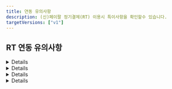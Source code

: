 ```yaml
---
title: 연동 유의사항
description: (신)페이팔 정기결제(RT) 이용시 특이사항을 확인할수 있습니다.
targetVersions: ["v1"]
---
```



## RT 연동 유의사항

<Details>
  <p slot="summary">빌링키 발급 수단 및 정보를 알 수 없음</p>

  페이팔을 통해 다양한 수단으로 빌링키 발급이 가능하지만, 페이팔이 승인 된 빌링키 발급 수단 및 정보를 알려주지 않습니다. 따라서 페이팔 빌링키 발급 건의 결제 수단(pay\_method)은 모두 paypal로 일괄 저장되며 [발급 된 빌링키 정보 조회](../../../api/api-2/api-2)시 카드 정보는 모두 null로 내려갑니다.

  ```http
  GET /subscribe/customers/{customer_uid}

  {
    // ...중략
    "pg_provider": "paypal_v2",
    "customer_uid": "{customer_uid}",
    "card_name": null,
    "card_code": null,
    "card_number": null,
    "card_type": null
  }
  ```
</Details>

<Details>
  <p slot="summary">Manges & Fraudnet 이상 거래 대응 필요</p>

  페이팔은 이상 거래를 줄이기 위해 Rist Data Aquisition 정책을 시행하고 있습니다.
  일반 결제나 빌링키 발급은 페이팔 버튼을 통해 진행되기 때문에
  페이팔이 이상 거래 판단을 위한 구매자 접속 정보를 얻을 수 있지만,
  발급 된 빌링키로 재결제 (again API 호출) 할때는 고객사 서버에서 포트원 API를 통해
  페이팔 API가 호출되는 구조이기 때문에 이상 거래 판단을 위한 구매자 접속 정보를 얻을 수 없습니다.

  따라서 발급 된 빌링키로 재결제를 할때는 구매자의 브라우저/디바이스 접속 정보를
  페이팔에 전달할 수 있도록 **again API가 호출되는 고객사 클라이언트 페이지에
  반드시 페이팔 Fraudnet 스크립트/Manges SDK를 아래와 같이 추가해야** 합니다.

  <mark style="color:red;">
    **페이팔 RT를 통한 again API 호출시에는 Manges & Fraudnet 조치가 필수적으로 요구됩니다.**
  </mark>

  브라우저/앱에 페이팔 Fraudnet Script/Manges SDK를 추가한 후 again API를 호출할때 진행되는 플로우는 아래와 같습니다.

  <Figure src="/gitbook-assets/ko/paypal-rt/manges-fraudnet-flow.png" />

  ### 브라우저

  ```html
  <!-- again API가 호출되는 고객사 클라이언트 -->
  <script
    type="application/json"
    fncls="fnparams-dede7cc5-15fd-4c75-a9f4-36c430ee3a99"
  >
    {
      "f": "RISK_SESSION_CORRELATION_ID",
      "s": "SOURCE_IDENTIFIER",
      "sandbox": true
    }
  </script>
  <script type="text/javascript" src="https://c.paypal.com/da/r/fb.js"></script>
  <noscript>
    <img
      src="https://c.paypal.com/v1/r/d/b/ns?f=RISK_SESSION_CORRELATION_ID&s=SOURCE_IDENTIFIER&js=0&r=1"
    />
  </noscript>
  ```

  |파라미터 |설명                                                                           |예시                                           |
  |---------|-------------------------------------------------------------------------------|-----------------------------------------------|
  |`fncls`  |`fnparams-dede7cc5-15fd-4c75-a9f4-36c430ee3a99`로 항상 고정                    |`fnparams-dede7cc5-15fd-4c75-a9f4-36c430ee3a99`|
  |`f`      |주문번호(`merchant_uid`) 전달                                                  |`mid_1683690731602`                            |
  |`s`      |string (`{페이팔 Account ID}_{페이지 유형}` 형식. 페이지 유형은 아래 목록 참고)|`7WBB3CKT63FRG_checkout-page`                  |
  |`sandbox`|페이팔 Account ID가 테스트 용인지 운영 용인지 여부                             |`true`                                         |

  **\[페이지 유형]**

  - `home-page`
  - `search-result-page`
  - `category-page`
  - `product-detail-page`
  - `cart-page`
  - `inline-cart-page`
  - `checkout-page`

  ### 앱

  #### 안드로이드

  [**Android Integration of Magnes**](https://developer.paypal.com/limited-release/magnes/integrate/android/) 가이드 문서에 따라
  아래와 같이 collectAndSubmit 메소드 호출을 통해 페이팔로 디바이스 정보를 보내야 합니다.
  이때 두번째 파라미터(paypalClientMetaDataId)로는 주문번호(merchant\_uid)를 전달해주시면 됩니다.

  ```java
  MagnesResult magnesResult = MagnesSDK.getInstance()
     .collectAndSubmit(Context context, String paypalClientMetaDataId,
       HashMap<String, String>
       additionalData)
  ```

  ### IOS Switft

  [**iOS Swift SDK Integration**](https://developer.paypal.com/limited-release/magnes/integrate/ios-swift/) 가이드 문서에 따라
  아래와 같이 collectAndSubmit 메소드 호출을 통해 페이팔로 디바이스 정보를 보내야 합니다.
  이때 첫번째 파라미터(withPayPalClientMetadataId)로는 주문번호(merchant\_uid)를 전달해주시면 됩니다.

  ```swift
  let magnesResult:MagnesResult =
  MagnesSDK.shared().collectAndSubmit(withPayPalClientMetadataId:
    "YOUR-PAYPAL-CLIENT-METADATA-ID", withAdditionalData: [String: String])
  ```

  ### IOS Objective-C

  [**iOS Objective-C SDK Integration of Magnes**](https://developer.paypal.com/limited-release/magnes/integrate/ios-objective-c/) 가이드 문서에 따라
  아래와 같이 collectAndSubmitWithPayPalClientMetadataId 메소드 호출을 통해 페이팔로 디바이스 정보를 보내야 합니다.
  이때 첫번째 파라미터(YOUR-PAYPAL-CLIENT-METADATA-ID)로는 주문번호(merchant\_uid)를 전달해주시면 됩니다.

  ```objective-c
  //PPRMOCMagnesSDK *magnesSDK = [PPRMOCMagnesSDK shared];
  PPRMOCMagnesSDKResult *magnesResult =
  [magnesSDK
  collectAndSubmitWithPayPalClientMetadataId:@"YOUR-PAYPAL-CLIENT-METADATA-ID"
  withAdditionalData:@{}];
  ```
</Details>

<Details>
  <p slot="summary">파라미터 유의사항</p>

  ### `name`

  빌링키 발급 창 내 “판매자가 보낸 메모” 하단에 표기할 메시지를 name 파라미터로 전달할 수 있습니다.

  <Figure src="/gitbook-assets/ko/paypal-rt/paypal-rt-name.png" />

  ### `pg`

  필수 입력이며 페이팔의 경우 `paypal_v2` 또는 `paypal_v2.{페이팔 Account ID}`를 입력해야 합니다. <mark style="color:red;">**paypal로 입력시 빌링키 발급이 불가능**</mark>합니다.

  ### `pay_method`

  `paypal`만 입력 가능하며 다른 값을 입력하면 “페이팔에서 제공하지 않는 빌링키 발급 수단입니다.”라는 에러 메시지와 함께 빌링키 발급 창이 호출되지 않습니다.

  또한 pay\_method를 `paypal`로 입력 후 카드, 계좌 등 어떤 결제 수단으로 빌링키를 발급 받아도 빌링키 발급 수단은 무조건 `paypal`로 저장됩니다. 이는 페이팔이 실제 발급 된 빌링키 종류를 구분해 알려주지 않고 모두 `paypal`로 일괄 응답해주기 때문입니다.

  ### `bypass.paypal_v2.style`

  페이팔 RT 버튼을 커스터마이징 하기 위한 파라미터입니다. 자세한 내용은 [페이팔에서 제공하는 문서](https://developer.paypal.com/sdk/js/reference/#link-style)를 참고하세요.

  ### `bypass.paypal_v2.shipping_address`

  페이팔은 기본적으로 구매자가 페이팔에 가입할때 입력 한 배송 정보를 빌링키 발급 창에 자동으로 입력해줍니다. 만약 이 배송 정보를 override하고 싶다면 shipping\_address 파라미터에 override할 주소를 입력하고 shipping\_address.recipient\_name에 override할 수령인 이름을 입력하면 됩니다.

  배송 정보 중 <mark style="color:red;">**`line1`, `city` 그리고 `country_code`는 필수 입력**</mark>입니다. 전달하지
  않을 경우 에러가 리턴되며 빌링키 발급 창이 호출되지 않습니다.

  ```json
  {
    "bypass": {
      "paypal_v2": {
        // ...중략
        "shipping_address": {
          // 상품 수령 주소
          "recipient_name": "홍길동", // 수령인 이름
          "line1": "세종대로 110", // 도로명 주소
          "line2": "서울특별시청", // 아파트 동 호수
          "city": "중구", // 시(Los Angeles, New York)
          "state": "서울특별시", // 주(CA, NY)
          "postal_code": "04524", // 상품 수령지 우편번호
          "country_code": "KR" // [필수 입력] 상품 수령지 국가 코드
        }
      } // end-of paypal_v2
    } // end-of-bypass
  }
  ```

  <div class="items-center gap-2 md:flex">
    <Figure src="/gitbook-assets/ko/paypal-rt/paypal-rt-no-shipping-address.png" caption="shipping_address를 전달하지 않은 경우 가입시 설정된 기본 정보(수령인 이름: John Doe / 배송 주소: 1 Main St, San Jose, CA 95131, UnitedStates)로 설정됩니다." />

    <Figure src="/gitbook-assets/ko/paypal-rt/paypal-rt-shipping-address.png" caption="shipping_address에 수령인 이름과 배송 정보를 전달한 경우 수령인 이름과 배송 정보가 override 됩니다." />
  </div>
</Details>

<Details>
  <p slot="summary">사용 불가능한 파라미터</p>

  ### `amount/tax_free`

  결제/면세 금액 파라미터는 결제 시에만 제공되기 때문에 빌링키 발급 시에는 무조건 0으로 저장됩니다.

  ### `country`

  빌링키 발급 국가를 의미하는 country 파라미터로 페이팔 sandbox 모드에서만 유의미하며 **운영 모드에서는 구매자가 접속한 환경에 따라 자동 적용되기 때문에 전달한 파라미터가 무시**됩니다.

  ### `currency`

  결제 통화를 의미하는 currency 파라미터로 빌링키 발급시에는 결제가 되지 않기 때문에 해당 파라미터는 무시됩니다.

  ### `buyer_addr`

  페이팔 빌링키 발급 창 내에는 상품 배송지(shipping address)가 표기되는데, 이 상품 배송지는 페이팔 회원가입시 기입한 정보가 자동으로 입력됩니다.

  단, 이때의 주소는 총 5개의 영역으로 나누어진 상세 주소로 기존에 포트원이 제공하던 buyer\_addr 파라미터로는 커버가 불가능하므로 페이팔 전용 파라미터(`bypass.paypal_v2.shipping_address`)를 사용하셔야 합니다. 자세한 내용은 하단의 예제 코드를 참고해주세요.

  ```json
  {
    "bypass": {
      "paypal_v2": {
        // ...중략
        "shipping_address": {
          // 상품 수령 주소
          "recipient_name": "홍길동", // 수령인 이름
          "line1": "세종대로 110", // 도로명 주소
          "line2": "서울특별시청", // 아파트 동 호수
          "city": "중구", // 시(Los Angeles, New York)
          "state": "서울특별시", // 주(CA, NY)
          "postal_code": "04524", // 상품 수령지 우편번호
          "country_code": "KR" // [필수 입력] 상품 수령지 국가 코드
        }
      } // end-of paypal_v2
    } // end-of-bypass
  }
  ```

  ### `popup`

  페이팔의 경우 빌링키 발급 창이 무조건 팝업으로 렌더링되기 때문에 해당 파라미터는 무시 됩니다.

  ### `m_redirect_url`

  페이팔의 경우 PC와 모바일 모두 팝업으로 빌링키 발급 창이 렌더링되기 때문에 빌링키 발급 프로세스 종료시 모두 콜백 함수가 호촐됩니다. 따라서 m\_redirect\_url 파라미터는 무시됩니다.

  ### `app_scheme`

  페이팔의 경우 외부 앱으로 이동하는 경우가 없기 때문에 해당 파라미터는 무시됩니다.

  ### `escrow`

  페이팔의 경우 에스크로 결제를 지원하지 않기 때문에 해당 파라미터는 무시됩니다.

  ### `language`

  빌링키 발급 창 언어 설정을 의미하는 language 파라미터는 구매자가 접속한 환경에 따라 자동 적용되기 때문에 전달한 파라미터가 무시됩니다.

  ### `bypass.isCulturalExpense`

  페이팔의 경우 문화비 결제가 불가능하기 때문에 해당 파라미터는 무시됩니다.

  ### `bypass.cashReceiptType`

  페이팔의 경우 현금영수증 발급이 불가능하기 때문에 해당 파라미터는 무시됩니다.

  ### `bypass.customerIdentifier`

  페이팔의 경우 현금영수증 발급이 불가능하기 때문에 해당 파라미터는 무시됩니다.

  ### `bypass.useInternationalFreeFromMall`

  페이팔의 경우 상점 부담 무이자 할부가 불가능하기 때문에 해당 파라미터는 무시됩니다.

  ### `card`

  페이팔의 경우 카드사 다이렉트 호출, 상점 부담 무이자 할부, 렌더링 될 카드 종류 제어 등이 불가능하기 때문에 해당 파라미터는 무시됩니다.

  ### `display`

  카드 할부 개월수를 의미하는 display: \{ card\_quota } 파라미터는 결제 시에만 적용되므로 빌링키 발급 시에는 무시됩니다.

  ### `vbank_due`

  페이팔의 경우 가상계좌 결제를 지원하지 않기 때문에 해당 파라미터는 무시됩니다.

  ### `appCard`

  페이팔의 경우 앱카드 결제가 불가능하기 때문에 해당 파라미터는 무시됩니다.

  ### `useCardPoint`

  페이팔의 경우 카드 포인트 결제가 불가능하기 때문에 해당 파라미터는 무시됩니다.

  ### `period`

  페이팔은 빌링키 발급 창 내 제공 기간 정보 노출을 지원하지 않아 해당 파라미터가 무시됩니다.

  ### `storeDetails`

  페이팔은 상점 세부 정보를 입력할 필요가 없기 때문에 해당 파라미터가 무시됩니다.
</Details>

